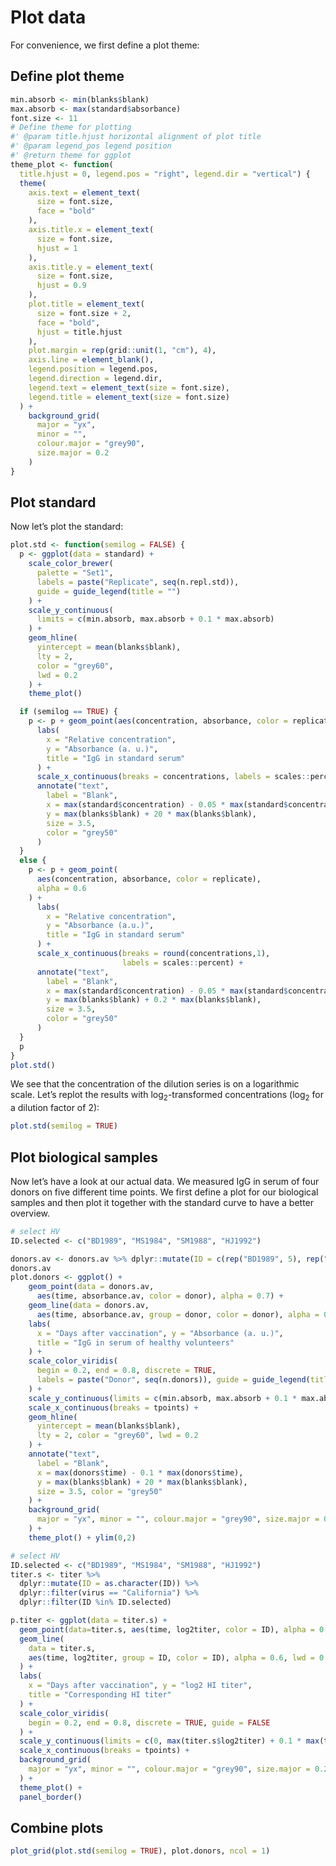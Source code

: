 # Plot data {#plot-data}
For convenience, we first define a plot theme:

## Define plot theme
```r
min.absorb <- min(blanks$blank)
max.absorb <- max(standard$absorbance)
font.size <- 11
# Define theme for plotting
#' @param title.hjust horizontal alignment of plot title
#' @param legend_pos legend position
#' @return theme for ggplot
theme_plot <- function(
  title.hjust = 0, legend.pos = "right", legend.dir = "vertical") {
  theme(
    axis.text = element_text(
      size = font.size,
      face = "bold"
    ),
    axis.title.x = element_text(
      size = font.size,
      hjust = 1
    ),
    axis.title.y = element_text(
      size = font.size,
      hjust = 0.9
    ),
    plot.title = element_text(
      size = font.size + 2,
      face = "bold",
      hjust = title.hjust
    ),
    plot.margin = rep(grid::unit(1, "cm"), 4),
    axis.line = element_blank(),
    legend.position = legend.pos,
    legend.direction = legend.dir,
    legend.text = element_text(size = font.size),
    legend.title = element_text(size = font.size)
  ) +
    background_grid(
      major = "yx",
      minor = "",
      colour.major = "grey90",
      size.major = 0.2
    )
}
```

## Plot standard
Now let's plot the standard:
```r
plot.std <- function(semilog = FALSE) {
  p <- ggplot(data = standard) +
    scale_color_brewer(
      palette = "Set1",
      labels = paste("Replicate", seq(n.repl.std)),
      guide = guide_legend(title = "")
    ) +
    scale_y_continuous(
      limits = c(min.absorb, max.absorb + 0.1 * max.absorb)
    ) +
    geom_hline(
      yintercept = mean(blanks$blank),
      lty = 2,
      color = "grey60",
      lwd = 0.2
    ) +
    theme_plot()

  if (semilog == TRUE) {
    p <- p + geom_point(aes(concentration, absorbance, color = replicate), alpha = 0.6) +
      labs(
        x = "Relative concentration",
        y = "Absorbance (a. u.)",
        title = "IgG in standard serum"
      ) +
      scale_x_continuous(breaks = concentrations, labels = scales::percent, trans = "log2") +
      annotate("text",
        label = "Blank",
        x = max(standard$concentration) - 0.05 * max(standard$concentration),
        y = max(blanks$blank) + 20 * max(blanks$blank),
        size = 3.5,
        color = "grey50"
      )
  }
  else {
    p <- p + geom_point(
      aes(concentration, absorbance, color = replicate),
      alpha = 0.6
    ) +
      labs(
        x = "Relative concentration",
        y = "Absorbance (a.u.)",
        title = "IgG in standard serum"
      ) +
      scale_x_continuous(breaks = round(concentrations,1),
                         labels = scales::percent) +
      annotate("text",
        label = "Blank",
        x = max(standard$concentration) - 0.05 * max(standard$concentration),
        y = max(blanks$blank) + 0.2 * max(blanks$blank),
        size = 3.5,
        color = "grey50"
      )
  }
  p
}
plot.std()
```

We see that the concentration of the dilution series is on a logarithmic scale. Let's replot the results with $\log_2$-transformed concentrations ($\log_2$ for a dilution factor of 2):
```r
plot.std(semilog = TRUE)
```

## Plot biological samples
Now let's have a look at our actual data. We measured IgG in serum of four donors on five different time points. We first define a plot for our biological samples and then plot it together with the standard curve to have a better overview.
```r
# select HV
ID.selected <- c("BD1989", "MS1984", "SM1988", "HJ1992")

donors.av <- donors.av %>% dplyr::mutate(ID = c(rep("BD1989", 5), rep("MS1984", 5), rep( "SM1988", 5), rep("HJ1992", 5)))
donors.av
plot.donors <- ggplot() +
    geom_point(data = donors.av, 
      aes(time, absorbance.av, color = donor), alpha = 0.7) +
    geom_line(data = donors.av, 
      aes(time, absorbance.av, group = donor, color = donor), alpha = 0.6, lwd = 0.5) +
    labs(
      x = "Days after vaccination", y = "Absorbance (a. u.)",
      title = "IgG in serum of healthy volunteers"
    ) +
    scale_color_viridis(
      begin = 0.2, end = 0.8, discrete = TRUE,
      labels = paste("Donor", seq(n.donors)), guide = guide_legend(title = "")
    ) +
    scale_y_continuous(limits = c(min.absorb, max.absorb + 0.1 * max.absorb)) +
    scale_x_continuous(breaks = tpoints) +
    geom_hline(
      yintercept = mean(blanks$blank),
      lty = 2, color = "grey60", lwd = 0.2
    ) +
    annotate("text",
      label = "Blank",
      x = max(donors$time) - 0.1 * max(donors$time),
      y = max(blanks$blank) + 20 * max(blanks$blank),
      size = 3.5, color = "grey50"
    ) +
    background_grid(
      major = "yx", minor = "", colour.major = "grey90", size.major = 0.2
    ) +
    theme_plot() + ylim(0,2)

# select HV
ID.selected <- c("BD1989", "MS1984", "SM1988", "HJ1992")
titer.s <- titer %>%
  dplyr::mutate(ID = as.character(ID)) %>%
  dplyr::filter(virus == "California") %>%
  dplyr::filter(ID %in% ID.selected) 

p.titer <- ggplot(data = titer.s) +
  geom_point(data=titer.s, aes(time, log2titer, color = ID), alpha = 0.7) +
  geom_line(
    data = titer.s,
    aes(time, log2titer, group = ID, color = ID), alpha = 0.6, lwd = 0.5
  ) +
  labs(
    x = "Days after vaccination", y = "log2 HI titer",
    title = "Corresponding HI titer"
  ) +
  scale_color_viridis(
    begin = 0.2, end = 0.8, discrete = TRUE, guide = FALSE
  ) +
  scale_y_continuous(limits = c(0, max(titer.s$log2titer) + 0.1 * max(titer.s$log2titer))) +
  scale_x_continuous(breaks = tpoints) +
  background_grid(
    major = "yx", minor = "", colour.major = "grey90", size.major = 0.2
  ) +
  theme_plot() +
  panel_border()
```

## Combine plots
```r
plot_grid(plot.std(semilog = TRUE), plot.donors, ncol = 1)
```